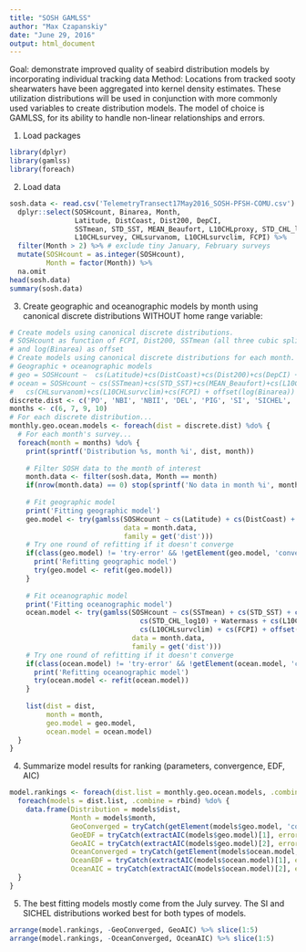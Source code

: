 ```yaml
---
title: "SOSH GAMLSS"
author: "Max Czapanskiy"
date: "June 29, 2016"
output: html_document
---
```


Goal: demonstrate improved quality of seabird distribution models by incorporating individual tracking data
Method: Locations from tracked sooty shearwaters have been aggregated into kernel density estimates. These utilization distributions will be used in conjunction with more commonly used variables to create distribution models. The model of choice is GAMLSS, for its ability to handle non-linear relationships and errors.

1. Load packages
```r
library(dplyr)
library(gamlss)
library(foreach)
```

2. Load data
```r
sosh.data <- read.csv('TelemetryTransect17May2016_SOSH-PFSH-COMU.csv') %>% 
  dplyr::select(SOSHcount, Binarea, Month, 
                Latitude, DistCoast, Dist200, DepCI,
                SSTmean, STD_SST, MEAN_Beaufort, L10CHLproxy, STD_CHL_log10, Watermass,
                L10CHLsurvey, CHLsurvanom, L10CHLsurvclim, FCPI) %>%
  filter(Month > 2) %>% # exclude tiny January, February surveys
  mutate(SOSHcount = as.integer(SOSHcount),
         Month = factor(Month)) %>%
  na.omit
head(sosh.data)
summary(sosh.data)
```

3. Create geographic and oceanographic models by month using canonical discrete distributions WITHOUT home range variable:
```r
# Create models using canonical discrete distributions.
# SOSHcount as function of FCPI, Dist200, SSTmean (all three cubic splines) with Month as random variable 
# and log(Binarea) as offset
# Create models using canonical discrete distributions for each month.
# Geographic + oceanographic models
# geo = SOSHcount ~  cs(Latitude)+cs(DistCoast)+cs(Dist200)+cs(DepCI) + offset(log(Binarea))
# ocean = SOSHcount ~ cs(SSTmean)+cs(STD_SST)+cs(MEAN_Beaufort)+cs(L10CHLproxy)+cs(STD_CHL_log10)+Watermass+cs(L10CHLsurvey)+
#   cs(CHLsurvanom)+cs(L10CHLsurvclim)+cs(FCPI) + offset(log(Binarea))
discrete.dist <- c('PO', 'NBI', 'NBII', 'DEL', 'PIG', 'SI', 'SICHEL', 'ZIP', 'ZIP2')
months <- c(6, 7, 9, 10)
# For each discrete distribution...
monthly.geo.ocean.models <- foreach(dist = discrete.dist) %do% {
  # For each month's survey...
  foreach(month = months) %do% {
    print(sprintf('Distribution %s, month %i', dist, month))
    
    # Filter SOSH data to the month of interest
    month.data <- filter(sosh.data, Month == month)
    if(nrow(month.data) == 0) stop(sprintf('No data in month %i', month))
    
    # Fit geographic model
    print('Fitting geographic model')
    geo.model <- try(gamlss(SOSHcount ~ cs(Latitude) + cs(DistCoast) + cs(Dist200) + cs(DepCI) + offset(log(Binarea)),
                            data = month.data,
                            family = get('dist')))
    # Try one round of refitting if it doesn't converge
    if(class(geo.model) != 'try-error' && !getElement(geo.model, 'converged')) {
      print('Refitting geographic model')
      try(geo.model <- refit(geo.model))
    }
    
    # Fit oceanographic model
    print('Fitting oceanographic model')
    ocean.model <- try(gamlss(SOSHcount ~ cs(SSTmean) + cs(STD_SST) + cs(MEAN_Beaufort) + cs(L10CHLproxy) + 
                                cs(STD_CHL_log10) + Watermass + cs(L10CHLsurvey) + cs(CHLsurvanom) + 
                                cs(L10CHLsurvclim) + cs(FCPI) + offset(log(Binarea)),
                              data = month.data,
                              family = get('dist')))
    # Try one round of refitting if it doesn't converge
    if(class(ocean.model) != 'try-error' && !getElement(ocean.model, 'converged')) {
      print('Refitting oceanographic model')
      try(ocean.model <- refit(ocean.model))
    }
    
    list(dist = dist,
         month = month,
         geo.model = geo.model,
         ocean.model = ocean.model)
  }
}
```

4. Summarize model results for ranking (parameters, convergence, EDF, AIC)
```r
model.rankings <- foreach(dist.list = monthly.geo.ocean.models, .combine = rbind) %do% {
  foreach(models = dist.list, .combine = rbind) %do% {
    data.frame(Distribution = models$dist,
               Month = models$month,
               GeoConverged = tryCatch(getElement(models$geo.model, 'converged'), error = function(e) NA),
               GeoEDF = tryCatch(extractAIC(models$geo.model)[1], error = function(e) NA),
               GeoAIC = tryCatch(extractAIC(models$geo.model)[2], error = function(e) NA),
               OceanConverged = tryCatch(getElement(models$ocean.model, 'converged'), error = function(e) NA),
               OceanEDF = tryCatch(extractAIC(models$ocean.model)[1], error = function(e) NA),
               OceanAIC = tryCatch(extractAIC(models$ocean.model)[2], error = function(e) NA))
  }
}

```

5. The best fitting models mostly come from the July survey. The SI and SICHEL distributions worked best for both types of models.
```r
arrange(model.rankings, -GeoConverged, GeoAIC) %>% slice(1:5)
arrange(model.rankings, -OceanConverged, OceanAIC) %>% slice(1:5)
```
